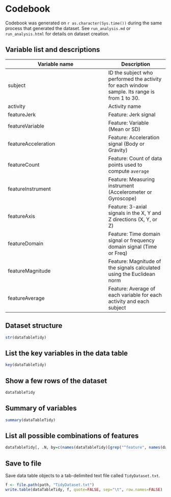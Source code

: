 Codebook
========
Codebook was generated on `r as.character(Sys.time())` during the same process that generated the dataset. See `run_analysis.md` or `run_analysis.html` for details on dataset creation.

Variable list and descriptions
------------------------------

Variable name       | Description
--------------------|------------
subject             | ID the subject who performed the activity for each window sample. Its range is from 1 to 30.
activity            | Activity name
featureJerk         | Feature: Jerk signal
featureVariable     | Feature: Variable (Mean or SD)
featureAcceleration | Feature: Acceleration signal (Body or Gravity)
featureCount        | Feature: Count of data points used to compute `average`
featureInstrument   | Feature: Measuring instrument (Accelerometer or Gyroscope)
featureAxis         | Feature: 3-axial signals in the X, Y and Z directions (X, Y, or Z)
featureDomain       | Feature: Time domain signal or frequency domain signal (Time or Freq)
featureMagnitude    | Feature: Magnitude of the signals calculated using the Euclidean norm
featureAverage      | Feature: Average of each variable for each activity and each subject

Dataset structure
-----------------

```{r}
str(dataTableTidy)
```

List the key variables in the data table
----------------------------------------

```{r}
key(dataTableTidy)
```

Show a few rows of the dataset
------------------------------

```{r}
dataTableTidy
```

Summary of variables
--------------------

```{r}
summary(dataTableTidy)
```

List all possible combinations of features
------------------------------------------

```{r}
dataTableTidy[, .N, by=c(names(dataTableTidy)[grep("^feature", names(dataTableTidy))])]
```

Save to file
------------

Save data table objects to a tab-delimited text file called `TidyDataset.txt`.

```{r save}
f <- file.path(path, "TidyDataset.txt")
write.table(dataTableTidy, f, quote=FALSE, sep="\t", row.names=FALSE)
```
